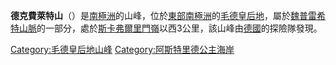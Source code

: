 {{Coord|71|58|S|13|25|E|source:GNIS|display=title}}

'''德克費萊特山'''（{{lang-en|Dekefjellet Mountain}}）是[[南極洲|南極洲]]的山峰，位於[[東部南極洲|東部南極洲]]的[[毛德皇后地|毛德皇后地]]，屬於[[魏普雷希特山脈|魏普雷希特山脈]]的一部分，處於[[斯卡弗爾里門嶺|斯卡弗爾里門嶺]]以西3公里，該山峰由[[德國|德國]]的探險隊發現。

{{DEFAULTSORT:Dekefjellet Mountain}}
[[Category:毛德皇后地山峰|Category:毛德皇后地山峰]]
[[Category:阿斯特里德公主海岸|Category:阿斯特里德公主海岸]]


{{PrincessAstridCoast-geo-stub}}